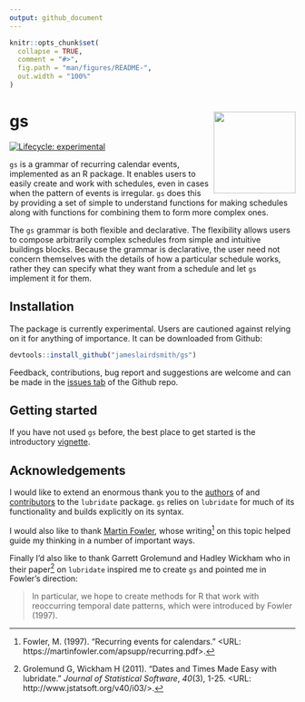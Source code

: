 ```yaml
---
output: github_document
---
```


<!-- README.md is generated from README.Rmd. Please edit that file -->

```r
knitr::opts_chunk$set(
  collapse = TRUE,
  comment = "#>",
  fig.path = "man/figures/README-",
  out.width = "100%"
)
```

# gs <a href='https://jameslairdsmith.github.io/gs'><img src='reference/figures/logo.png' align="right" height="144" /></a>

<!-- badges: start -->
[![Lifecycle: experimental](https://img.shields.io/badge/lifecycle-experimental-orange.svg)](https://www.tidyverse.org/lifecycle/#experimental)
<!-- badges: end -->

`gs` is a grammar of recurring calendar events, implemented as an R 
package. It enables users to easily create and work with schedules, even in 
cases when the pattern of events is irregular. `gs` does this by 
providing a set of simple to understand functions for making schedules along 
with functions for combining them to form more complex ones.

The `gs` grammar is both flexible and declarative. The flexibility 
allows users to compose arbitrarily complex schedules from simple and 
intuitive buildings blocks. Because the grammar is declarative, the user 
need not concern themselves with the details of how a particular schedule 
works, rather they can specify what they want from a schedule and let 
`gs` implement it for them.

## Installation

The package is currently experimental. Users are cautioned against relying on
it for anything of importance. It can be downloaded from Github:

```r
devtools::install_github("jameslairdsmith/gs")
```

Feedback, contributions, bug report and suggestions are welcome and can be 
made in the [issues tab](https://github.com/jameslairdsmith/gs/issues) 
of the Github repo.

## Getting started

If you have not used `gs` before, the best place to get started is the
introductory [vignette](https://jameslairdsmith.github.io/gs/articles/intro.html).

## Acknowledgements

I would like to extend an enormous thank you to the [authors][authors] of and 
[contributors][contributors] to the `lubridate` package. `gs` relies 
on `lubridate` for much of its functionality and builds explicitly on its 
syntax.

I would also like to thank [Martin Fowler][fowler], whose writing[^2] on this 
topic helped guide my thinking in a number of important ways.

Finally I'd also like to thank Garrett Grolemund and Hadley Wickham who in 
their paper[^1] on `lubridate` inspired me to create `gs` and pointed 
me in Fowler's direction:

> In particular, we hope to create methods for R that work with reoccurring
temporal date patterns, which were introduced by Fowler (1997).

[^1]: Grolemund G, Wickham H (2011). "Dates and Times Made Easy with
lubridate." _Journal of Statistical Software_, *40*(3), 1-25.
<URL: http://www.jstatsoft.org/v40/i03/>.

[^2]: Fowler, M. (1997). "Recurring events for calendars." 
<URL: https://martinfowler.com/apsupp/recurring.pdf>.

[authors]: https://lubridate.tidyverse.org/authors.html
[contributors]: https://github.com/tidyverse/lubridate/graphs/contributors
[fowler]: https://martinfowler.com/
